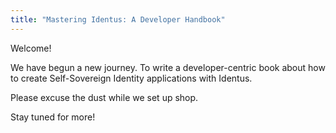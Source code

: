 ```yaml
---
title: "Mastering Identus: A Developer Handbook"
---
```


Welcome!

We have begun a new journey.  To write a developer-centric book about how to create Self-Sovereign Identity applications with Identus.

Please excuse the dust while we set up shop.

Stay tuned for more!
